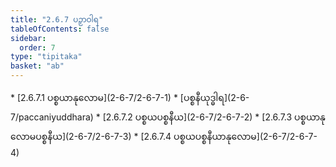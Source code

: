 ```yaml
---
title: "2.6.7 ပဉှာဝါရ"
tableOfContents: false
sidebar:
  order: 7
type: "tipitaka"
basket: "ab"
---
```



<DynamicBreadcrumb />



<TableOfContents>
* [2.6.7.1 ပစ္စယာနုလောမ](2-6-7/2-6-7-1)
* [ပစ္စနီယုဒ္ဓါရ](2-6-7/paccaniyuddhara)
* [2.6.7.2 ပစ္စယပစ္စနီယ](2-6-7/2-6-7-2)
* [2.6.7.3 ပစ္စယာနုလောမပစ္စနီယ](2-6-7/2-6-7-3)
* [2.6.7.4 ပစ္စယပစ္စနီယာနုလောမ](2-6-7/2-6-7-4)
</TableOfContents>